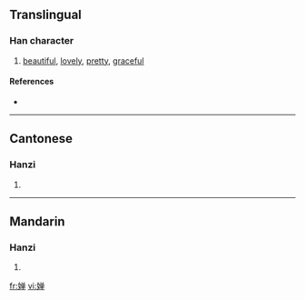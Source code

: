 {{also|嬋}}
==Translingual==

===Han character===
{{Han char|rn=38|rad=女|as=08|sn=11|four=|canj=女金田十 (VCWJ)}}

# [[beautiful]], [[lovely]], [[pretty]], [[graceful]]

====References====
* {{Han ref|kx=0265.281|hdz=21061.080|uh=5A75|ud=23157}}

----

==Cantonese==

===Hanzi===
{{yue-hanzi|jyut=|y=sim4, sin4|tra=嬋}}

# {{defn|Cantonese}}

----

==Mandarin==

===Hanzi===
{{cmn-hanzi|tra=嬋|pin=[[chán]] ([[chan2]])|wg=ch'an<sup>2</sup>}}

# {{defn|Mandarin}}

[[fr:婵]]
[[vi:婵]]